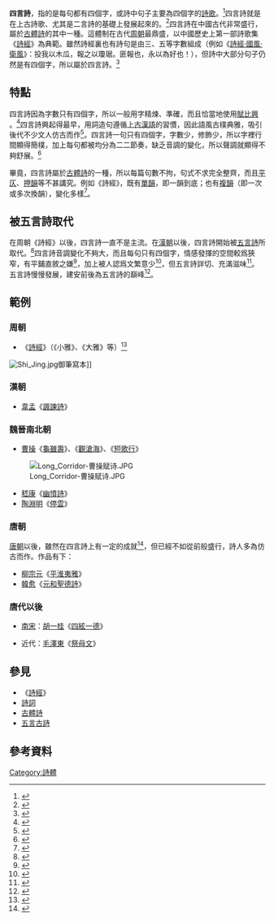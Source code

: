 '''四言詩'''，指的是每句都有四個字，或詩中句子主要為四個字的[[诗歌|詩歌]]。<ref>{{Cite web|title=四言詩|url=https://www.moedict.tw/~四言詩#gsc.tab=0|publisher=萌典|language=中文|accessdate=2020-10-04|archive-date=2020-07-14|archive-url=https://web.archive.org/web/20200714030912/https://www.moedict.tw/~%E5%9B%9B%E8%A8%80%E8%A9%A9#gsc.tab=0|dead-url=no}}</ref>四言詩就是在上古詩歌、尤其是二言詩的基礎上發展起來的。<ref>{{Cite web|title=第二章 中國古代詩體|url=https://zh.wenxuecity.com/book/?act=view&chapterID=5886382&bookID=60491831|publisher=文學城|language=中文|accessdate=2020-07-14|archive-date=2020-07-14|archive-url=https://web.archive.org/web/20200714145944/https://zh.wenxuecity.com/book/?act=view&chapterID=5886382&bookID=60491831|dead-url=no}}</ref>四言詩在中國古代非常盛行，屬於[[古体诗|古體詩]]的其中一種。這體制在古代[[周朝|周朝]]最鼎盛，以中國歷史上第一部詩歌集《[[诗经|詩經]]》為典範。雖然詩經裏也有詩句是由三、五等字數組成（例如《[[詩經·國風|詩經·國風·衛風]]》：投我以木瓜，報之以瓊琚。匪報也，永以為好也！），但詩中大部分句子仍然是有四個字，所以屬於四言詩。<ref>{{Cite book|title=中國古代文體學|last=曾枣庄著|first=中国古代文体学|publisher=上海人民出版社|date=2012-12|isbn=|location=上海}}</ref>

== 特點 ==
四言詩因為字數只有四個字，所以一般用字精煉、準確，而且恰當地使用[[赋比兴|賦比興]] 。<ref>{{Cite web|title=古诗中古体诗和格律诗的区别|url=https://3g.china.com/act/culture/11159887/20180118/31971803_1.html|accessdate=|author=闻是书画|date=2018-01-18 09:18:55|format=|publisher=中華網|language=|archive-date=2020-07-15|archive-url=https://web.archive.org/web/20200715155118/https://3g.china.com/act/culture/11159887/20180118/31971803_1.html|dead-url=no}}</ref>四言詩興起得最早，用詞造句遵循[[上古汉语|上古漢語]]的習慣，因此語風古樸典雅，吸引後代不少文人仿古而作<ref>{{Cite web|title=古典詩歌體制|url=http://teacherweb.tnnua.edu.tw/chmiss/961114/mysite/06.htm|accessdate=|author=|date=|format=|publisher=|language=|archive-date=2020-02-26|archive-url=https://web.archive.org/web/20200226014448/http://teacherweb.tnnua.edu.tw/chmiss/961114/mysite/06.htm|dead-url=no}}</ref>。四言詩一句只有四個字，字數少，修飾少，所以字裡行間顯得簡樸，加上每句都被均分為二二節奏，缺乏音調的變化，所以聲調就顯得不夠舒展。<ref>{{Cite web|title=詩的體制類別|url=http://tw.class.uschoolnet.com/class/class_model1_iframe.php?cl=1143218705-6578-216&seq=2&scv=d1f1ff&adx=2|accessdate=2020-09-06|author=|date=|format=|publisher=|language=中文|archive-date=2020-07-14|archive-url=https://web.archive.org/web/20200714135318/http://tw.class.uschoolnet.com/class/class_model1_iframe.php?cl=1143218705-6578-216&seq=2&scv=d1f1ff&adx=2|dead-url=no}}</ref>

畢竟，四言詩屬於[[古體詩|古體詩]]的一種，所以每篇句數不拘，句式不求完全整齊，而且[[平仄|平仄]]、[[押韻|押韻]]等不甚講究。例如《詩經》，既有[[單韻|單韻]]，即一韻到底；也有[[複韻|複韻]]（即一次或多次換韻），變化多樣<ref>{{Cite web|title=第二章 中國古代詩體|url=https://zh.wenxuecity.com/book/?act=view&chapterID=5886382&bookID=60491831|accessdate=|author=|date=|format=|publisher=文學城|language=中文|archive-date=2020-07-14|archive-url=https://web.archive.org/web/20200714145944/https://zh.wenxuecity.com/book/?act=view&chapterID=5886382&bookID=60491831|dead-url=no}}</ref>。

== 被五言詩取代 ==
在周朝《詩經》以後，四言詩一直不是主流。在[[汉朝|漢朝]]以後，四言詩開始被[[五言詩|五言詩]]所取代。<ref>{{Cite book|title=「四言盛於周，漢一變而為五言。」|last=胡應麟|first=《詩藪》|publisher=|year=|isbn=|location=|pages=}}</ref>四言詩音調變化不夠大，而且每句只有四個字，情感發揮的空間較爲狹窄，有平鋪直敘之嫌<ref>{{Cite web|title=詩的體制類別|url=http://tw.class.uschoolnet.com/class/class_model1_iframe.php?cl=1143218705-6578-216&seq=2&scv=d1f1ff&adx=2|accessdate=|author=|date=|format=|publisher=|language=|archive-date=2020-07-14|archive-url=https://web.archive.org/web/20200714135318/http://tw.class.uschoolnet.com/class/class_model1_iframe.php?cl=1143218705-6578-216&seq=2&scv=d1f1ff&adx=2|dead-url=no}}</ref>，加上被人認爲文繁意少<ref>{{Cite book|title=夫四言文約意廣，取效風騷，便可多得。每苦文繁而意少，故世罕習焉。|last=鍾嶸|first=《詩品序》|publisher=|year=|isbn=|location=|pages=}}</ref>，但五言詩詳切、充滿滋味<ref>{{Cite book|title=五言居文詞之要，是眾作之有滋味者也，故云會於流俗。|last=鍾嶸|first=《詩品序》|publisher=上海古籍出版社|year=|isbn=|location=|pages=}}</ref>。五言詩慢慢發展，建安前後為五言詩的巔峰<ref>{{Cite book|title=陳思為建安之傑，公、仲宣為輔；陸機為太康之英，安仁、景陽為輔；謝客為元嘉之雄，顏延年為輔。斯皆五言之冠冕，文詞之命世也。|last=鍾嶸|first=《詩品序》|publisher=|year=|isbn=|location=|pages=}}</ref>。

== 範例 ==

=== 周朝 ===

* 《[[诗经|詩經]]》（《小雅》、《大雅》等）<ref>{{Cite web|title=詩經的四言詩|url=http://www.cantoneseculture.com/page_Poon01/poonMetroHK20070329.aspx|accessdate=|author=潘國森|date=2007-03-29|format=|publisher=粵語文化傳播協會|language=zh-hant|archive-date=2019-11-08|archive-url=https://web.archive.org/web/20191108184056/http://www.cantoneseculture.com/page_Poon01/poonMetroHK20070329.aspx|dead-url=no}}</ref>
[[File:Shi_Jing.jpg|thumb]]御筆寫本]]

=== 漢朝 ===

* [[韋孟|韋孟]]《[[諷諫詩|諷諫詩]]》
{{Cquote|'''肅肅我祖，國自豕韋，黼衣朱紱，四牡龍旂。彤弓斯徵，撫寧遐荒，總齊羣邦，以翼大商，迭披大彭，勳績惟光。至於有周，歷世會同。王赧聽譖，實絕我邦。我邦既絕，厥政斯逸，賞罰之行，非由王室。庶尹羣后，靡扶靡衛，五服崩離，宗周以隊。我祖斯微，遷於彭城，在予小子，勤誒厥生，厄此嫚秦，耒耜以耕。悠悠嫚秦，上天不寧，乃眷南顧，授漢於京。
'''|諷諫詩 （節錄）}}

=== 魏晉南北朝 ===

* [[曹操|曹操]]《[[龜雖壽|龜雖壽]]》、《[[觀滄海|觀滄海]]》、《[[短歌行|短歌行]]》
[[File:Long_Corridor-曹操赋诗.JPG|thumb]]
* [[嵇康|嵇康]]《[[幽憤詩|幽憤詩]]》
* [[陶渊明|陶淵明]]《[[停雲|停雲]]》
{{Cquote|'''靄靄停雲，濛濛時雨。八表同昏，平路伊阻。靜寄東軒，春醪獨撫。良朋悠邈，搔首延佇。停雲靄靄，時雨濛濛。八表同昏，平陸成江。有酒有酒，閒飲東窗。願言懷人，舟車靡從。東園之樹，枝條載榮。競用新好，以怡余情。人亦有言，日月于征。安得促席，說彼平生。翩翩飛鳥，息我庭柯。斂翮閒止，好聲相和。豈無他人，念子實多。願言不獲，抱恨如何！
'''|停雲）}}

=== 唐朝 ===
[[唐朝|唐朝]]以後，雖然在四言詩上有一定的成就<ref>{{Cite book|title=词严气伟，非后人所及|last=吳納|first=《文章辨体序说》|publisher=|year=|isbn=|location=|pages=}}</ref>，但已經不如從前般盛行，詩人多為仿古而作。作品有下：

* [[柳宗元|柳宗元]]《[[平淮夷雅|平淮夷雅]]》
* [[韩愈|韓愈]]《[[元和聖德詩|元和聖德詩]]》
{{Cquote|'''皇帝即阼，物無違拒。曰暘而暘，曰雨而雨。維是元年，有盜在夏。欲覆其州，以踵近武。皇帝曰嘻，豈不在我。'''|元和聖德詩（節錄）}}

===唐代以後===
*[[南宋|南宋]]：[[胡一桂|胡一桂]]《[[四絃一德|四絃一德]]》
{{Cquote|'''勇以氣鼓，聖人正色。賢以義鼓，暴君意激。勇義曷分，神結氣即。鼓者不知，鼓鼓不識。心手與瑟，精行其側。'''|四絃一德（其一）}}
*近代：[[毛泽东|毛澤東]]《[[祭母文|祭母文]]》
{{Cquote|'''嗚呼慈母，英魂在天；絕塵棄世，今爲周年。謹以奠儀，拜祭靈前；哀哉慈母，聽兒祭奠：
高風淑儀，博愛慈祥；懿德佳行，美譽達天。
軀體雖隳，英靈萬古；音容猶在，永駐心田。
吾爲長子，它鄉行遠；身不由己，思之常憾。
未陪膝下，承歡盡孝；少跪床頭，短奉茶飯。
養育深恩，環草難報；矚像思親，淚若湧泉。
爾功爾德，刻骨銘心；春暉朝靄，形如泰山。
嗚呼慈母，清福未享，身染絕症，離卻塵凡。
哀哉慈母，精神永駐，身列仙界，蔭佑後寰。
僅於家祭，虔俱此觴，慰告慈靈，伏食尚饗！'''|祭母文}}

== 參見 ==

* 《[[诗经|詩經]]》
* [[詩詞歌賦|詩詞]]
* [[古体诗|古體詩]]
* [[五言古詩|五言古詩]]

== 參考資料 ==
<references />
[[Category:詩體|Category:詩體]]